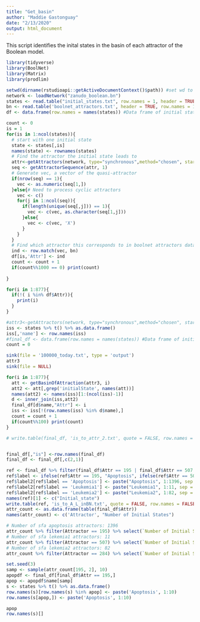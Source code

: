 ```yaml
---
title: "Get_basin"
author: "Maddie Gastonguay"
date: "2/13/2020"
output: html_document
---
```


This script identifies the inital states in the basin of each attractor of the Boolean model.

```r
library(tidyverse)
library(BoolNet)
library(Matrix)
library(prodlim)

setwd(dirname(rstudioapi::getActiveDocumentContext()$path)) #set wd to wherever script is located
network <- loadNetwork("zanudo_boolean.bn")
states <- read.table("initial_states.txt", row.names = 1, header = TRUE) %>%t() %>%as.data.frame() # Dataframe of initial states
bn <- read.table('boolnet_attractors.txt', header = TRUE, row.names = 1) # Dataframe of attractors resulting from initial states
df <- data.frame(row.names = names(states)) #Data frame of initial states and corresponding attractors
```


<!-- ```{r} -->
<!-- count <- 0 -->
<!-- for(is in 1:ncol(states)){ -->
<!--   # start with one initial state -->
<!--   state <- states[,is] -->
<!--   names(state) <- rownames(states) -->
<!--   # Find the attractor the initial state leads to -->
<!--   attr<-getAttractors(network, type="synchronous",method="chosen", startStates=list(state),returnTable = TRUE) -->
<!--   sink('basins_of_boolean/temp.txt') -->
<!--   print(attr) -->
<!--   sink(file = NULL) -->

<!--   # Read in attractor and manipulate to get it as a vector -->
<!--   lines <- readLines('basins_of_boolean/temp.txt') -->
<!--   n = 1 -->
<!--   l <- list() -->
<!--   i = 1 -->
<!--   for(line in lines){ -->
<!--     if(substr(trimws(line), 1,1) == '1' | substr(trimws(line), 1,1) =='0'){ -->
<!--       t <- unlist(strsplit(trimws(lines[n]), " "))[1] -->
<!--       l[i] <- t -->
<!--       i = i +1 -->
<!--     } -->
<!--     n = n + 1 -->
<!--   } -->

<!--   # Generate vec, a vector of the quasi-attractor -->
<!--   if(length(l) == 1){ -->
<!--     vec <- as.numeric(unlist(strsplit(as.character(l[1]), ""))) -->
<!--   }else{# Need to process cyclic attractors -->
<!--     vec <- c() -->
<!--     for(j in 1:60){ -->
<!--       temp <- c() -->
<!--       for(k in 1:length(l)){ -->
<!--         l2 <- as.numeric(unlist(strsplit(as.character(l[k]), ""))) -->
<!--         temp <- c(temp, l2[j]) -->
<!--       } -->
<!--       if(length(unique(temp)) == 1){ -->
<!--         vec <- c(vec, as.character(temp[1])) -->
<!--       }else{ -->
<!--         vec <- c(vec, 'X') -->
<!--       } -->
<!--     } -->

<!--   # Find which attractor this corresponds to in boolnet attractors dataframe -->
<!--   ind <- row.match(vec, bn) -->
<!--   if(is.na(ind)) ind <- 'ERROR' -->
<!--   df[is,'Attr'] <- ind -->
<!--   count <- count + 1 -->
<!--   if(count%%1000 == 0) print(count) -->
<!--   } -->
<!-- } -->

<!-- ``` -->
```r
count <- 0
is = 1
for(is in 1:ncol(states)){
  # start with one initial state
  state <- states[,is]
  names(state) <- rownames(states)
  # Find the attractor the initial state leads to
  attr<-getAttractors(network, type="synchronous",method="chosen", startStates=list(state),returnTable = TRUE)
  seq <- getAttractorSequence(attr, 1)
  # Generate vec, a vector of the quasi-attractor
  if(nrow(seq) == 1){
    vec <- as.numeric(seq[1,])
  }else{# Need to process cyclic attractors
    vec <- c()
    for(j in 1:ncol(seq)){
      if(length(unique(seq[,j])) == 1){
        vec <- c(vec, as.character(seq[1,j]))
      }else{
        vec <- c(vec, 'X')
      }
    }
  }
  # Find which attractor this corresponds to in boolnet attractors dataframe
  ind <- row.match(vec, bn)
  df[is,'Attr'] <- ind
  count <- count + 1
  if(count%%1000 == 0) print(count)
  
}
```

```r
for(i in 1:877){
  if(!( i %in% df$Attr)){
    print(i)
  }
}
```


```r
#attr3<-getAttractors(network, type="synchronous",method="chosen", startStates=states,returnTable = TRUE)
iss <- states %>% t() %>% as.data.frame()
iss[,'name'] <- row.names(iss)
#final_df <- data.frame(row.names = names(states)) #Data frame of initial states and corresponding attractors
count = 0

sink(file = '100000_today.txt', type = 'output')
attr3
sink(file = NULL)

for(i in 1:877){
  att <- getBasinOfAttraction(attr3, i)
  att2 <- att[,grep('initialState', names(att))]
  names(att2) <- names(iss)[1:(ncol(iss)-1)]
  d <- inner_join(iss,att2)
  final_df[d$name,"Attr"] <- i
  iss <- iss[!(row.names(iss) %in% d$name),]
  count = count + 1
  if(count%%100) print(count)
}

# write.table(final_df, 'is_to_attr_2.txt', quote = FALSE, row.names = TRUE)


final_df[,"is"] <-row.names(final_df)
final_df <- final_df[,c(2,1)]

ref <- final_df %>% filter(final_df$Attr == 195 | final_df$Attr == 507 | final_df$Attr == 284)
ref$label <- ifelse(ref$Attr == 195, "Apoptosis", ifelse(ref$Attr == 507, "Leukemia1", "Leukemia2"))
ref$label2[ref$label == 'Apoptosis'] <- paste("Apoptosis", 1:1396, sep = "_")
ref$label2[ref$label == 'Leukemia1'] <- paste("Leukemia1", 1:11, sep = "_")
ref$label2[ref$label == 'Leukemia2'] <- paste("Leukemia2", 1:82, sep = "_")
names(ref)[1] <- c("Initial_state")
write.table(ref, 'is_to_A_L_inBN.txt', quote = FALSE, row.names = FALSE)
attr_count <- as.data.frame(table(final_df$Attr))
names(attr_count) <- c('Attractor', "Number of Initial States")

# Number of sfa apoptosis attractors: 1396
attr_count %>% filter(Attractor == 195) %>% select(`Number of Initial States`)
# Number of sfa lekemia1 attractors: 11
attr_count %>% filter(Attractor == 507) %>% select(`Number of Initial States`)
# Number of sfa lekemia2 attractors: 82
attr_count %>% filter(Attractor == 284) %>% select(`Number of Initial States`)


```

```r
set.seed(3)
samp <- sample(attr_count[195, 2], 10)
apopdf <- final_df[final_df$Attr == 195,]
apop <- apopdf$name[samp]
s <- states %>% t() %>% as.data.frame()
row.names(s)[row.names(s) %in% apop] <- paste('Apoptosis', 1:10)
row.names(s[apop,]) <- paste('Apoptosis', 1:10)

apop
row.names(s)[]

```


